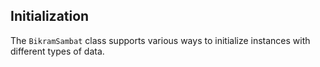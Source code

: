 ## Initialization

The `BikramSambat` class supports various ways to initialize instances with different types of data.
